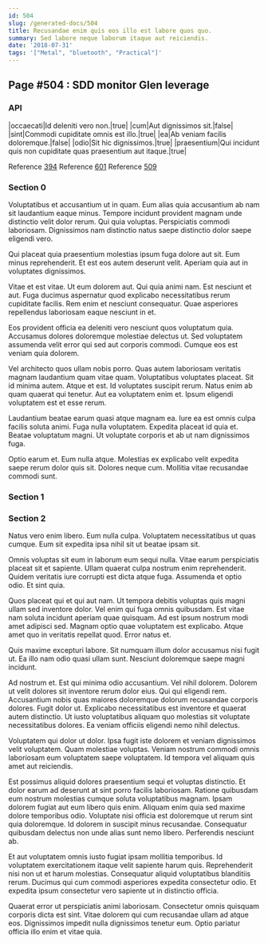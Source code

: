 ```yaml
---
id: 504
slug: /generated-docs/504
title: Recusandae enim quis eos illo est labore quos quo.
summary: Sed labore neque laborum itaque aut reiciendis.
date: '2018-07-31'
tags: '["Metal", "bluetooth", "Practical"]'
---
```


## Page #504 : SDD monitor Glen leverage
### API

|occaecati|Id deleniti vero non.|true|
|cum|Aut dignissimos sit.|false|
|sint|Commodi cupiditate omnis est illo.|true|
|ea|Ab veniam facilis doloremque.|false|
|odio|Sit hic dignissimos.|true|
|praesentium|Qui incidunt quis non cupiditate quas praesentium aut itaque.|true|

Reference [394](/394)
Reference [601](/601)
Reference [509](/509)


### Section 0
Voluptatibus et accusantium ut in quam. Eum alias quia accusantium ab nam sit laudantium eaque minus. Tempore incidunt provident magnam unde distinctio velit dolor rerum. Qui quia voluptas. Perspiciatis commodi laboriosam. Dignissimos nam distinctio natus saepe distinctio dolor saepe eligendi vero.
 Qui placeat quia praesentium molestias ipsum fuga dolore aut sit. Eum minus reprehenderit. Et est eos autem deserunt velit. Aperiam quia aut in voluptates dignissimos.
 Vitae et est vitae. Ut eum dolorem aut. Qui quia animi nam.
Est nesciunt et aut. Fuga ducimus aspernatur quod explicabo necessitatibus rerum cupiditate facilis. Rem enim et nesciunt consequatur. Quae asperiores repellendus laboriosam eaque nesciunt in et.
 Eos provident officia ea deleniti vero nesciunt quos voluptatum quia. Accusamus dolores doloremque molestiae delectus ut. Sed voluptatem assumenda velit error qui sed aut corporis commodi. Cumque eos est veniam quia dolorem.
 Vel architecto quos ullam nobis porro. Quas autem laboriosam veritatis magnam laudantium quam vitae quam. Voluptatibus voluptates placeat.
Sit id minima autem. Atque et est. Id voluptates suscipit rerum. Natus enim ab quam quaerat qui tenetur. Aut ea voluptatem enim et. Ipsum eligendi voluptatem est et esse rerum.
 Laudantium beatae earum quasi atque magnam ea. Iure ea est omnis culpa facilis soluta animi. Fuga nulla voluptatem. Expedita placeat id quia et. Beatae voluptatum magni. Ut voluptate corporis et ab ut nam dignissimos fuga.
 Optio earum et. Eum nulla atque. Molestias ex explicabo velit expedita saepe rerum dolor quis sit. Dolores neque cum. Mollitia vitae recusandae commodi sunt.
### Section 1

### Section 2
Natus vero enim libero. Eum nulla culpa. Voluptatem necessitatibus ut quas cumque. Eum sit expedita ipsa nihil sit ut beatae ipsam sit.
 Omnis voluptas sit eum in laborum eum sequi nulla. Vitae earum perspiciatis placeat sit et sapiente. Ullam quaerat culpa nostrum enim reprehenderit. Quidem veritatis iure corrupti est dicta atque fuga. Assumenda et optio odio. Et sint quia.
 Quos placeat qui et qui aut nam. Ut tempora debitis voluptas quis magni ullam sed inventore dolor. Vel enim qui fuga omnis quibusdam. Est vitae nam soluta incidunt aperiam quae quisquam. Ad est ipsum nostrum modi amet adipisci sed.
Magnam optio quae voluptatem est explicabo. Atque amet quo in veritatis repellat quod. Error natus et.
 Quis maxime excepturi labore. Sit numquam illum dolor accusamus nisi fugit ut. Ea illo nam odio quasi ullam sunt. Nesciunt doloremque saepe magni incidunt.
 Ad nostrum et. Est qui minima odio accusantium. Vel nihil dolorem. Dolorem ut velit dolores sit inventore rerum dolor eius. Qui qui eligendi rem.
Accusantium nobis quas maiores doloremque dolorum recusandae corporis dolores. Fugit dolor ut. Explicabo necessitatibus est inventore et quaerat autem distinctio. Ut iusto voluptatibus aliquam quo molestias sit voluptate necessitatibus dolores. Ea veniam officiis eligendi nemo nihil delectus.
 Voluptatem qui dolor ut dolor. Ipsa fugit iste dolorem et veniam dignissimos velit voluptatem. Quam molestiae voluptas. Veniam nostrum commodi omnis laboriosam eum voluptatem saepe voluptatem. Id tempora vel aliquam quis amet aut reiciendis.
 Est possimus aliquid dolores praesentium sequi et voluptas distinctio. Et dolor earum ad deserunt at sint porro facilis laboriosam. Ratione quibusdam eum nostrum molestias cumque soluta voluptatibus magnam. Ipsam dolorem fugiat aut eum libero quis enim. Aliquam enim quia sed maxime dolore temporibus odio. Voluptate nisi officia est doloremque ut rerum sint quia doloremque.
Id dolorem in suscipit minus recusandae. Consequatur quibusdam delectus non unde alias sunt nemo libero. Perferendis nesciunt ab.
 Et aut voluptatem omnis iusto fugiat ipsam mollitia temporibus. Id voluptatem exercitationem itaque velit sapiente harum quis. Reprehenderit nisi non ut et harum molestias. Consequatur aliquid voluptatibus blanditiis rerum. Ducimus qui cum commodi asperiores expedita consectetur odio. Et expedita ipsum consectetur vero sapiente ut in distinctio officia.
 Quaerat error ut perspiciatis animi laboriosam. Consectetur omnis quisquam corporis dicta est sint. Vitae dolorem qui cum recusandae ullam ad atque eos. Dignissimos impedit nulla dignissimos tenetur eum. Optio pariatur officia illo enim et vitae quia.
